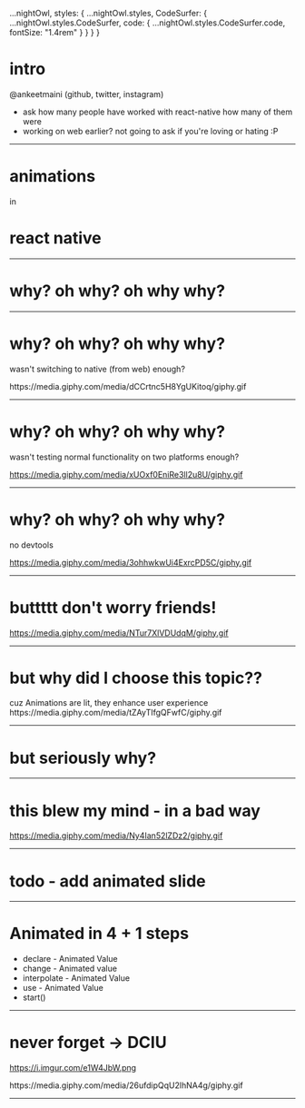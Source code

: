 
  ...nightOwl,
  styles: {
    ...nightOwl.styles,
    CodeSurfer: {
      ...nightOwl.styles.CodeSurfer,
      code: {
        ...nightOwl.styles.CodeSurfer.code,
        fontSize: "1.4rem"
      }
    }
  }
}

# intro

<Text>@ankeetmaini (github, twitter, instagram)</Text>
<Notes>

- ask how many people have worked with react-native how many of them were
- working on web earlier? not going to ask if you're loving or hating :P

</Notes>

---

# animations

<Appear>
  <div>in</div>
  <div>
    <h1>react native</h1>
  </div>
</Appear>

---

# why? oh why? oh why why?

---

# <Text>why? oh why? oh why why?</Text>

wasn't switching to native <Text>(from web)</Text> enough?

<Giphy width={600}>
  https://media.giphy.com/media/dCCrtnc5H8YgUKitoq/giphy.gif
</Giphy>

---

# <Text>why? oh why? oh why why?</Text>

wasn't testing normal functionality on two platforms enough?

<Giphy>https://media.giphy.com/media/xUOxf0EniRe3ll2u8U/giphy.gif</Giphy>

---

# <Text>why? oh why? oh why why?</Text>

no devtools

<Giphy>https://media.giphy.com/media/3ohhwkwUi4ExrcPD5C/giphy.gif</Giphy>

---

# buttttt don't worry friends!

<Giphy>https://media.giphy.com/media/NTur7XlVDUdqM/giphy.gif</Giphy>

---

# but why did I choose this topic??

<Appear>
  <div>cuz Animations are lit, they enhance user experience</div>
  <div><Giphy>https://media.giphy.com/media/tZAyTIfgQFwfC/giphy.gif</Giphy></div>
</Appear>


---

# but seriously why?

<Reveal
  parts={2}
  url="https://i.pinimg.com/originals/72/29/5c/72295c2669305944b919e6320d436617.jpg"
/>

---

# this blew my mind - in a bad way 
<Giphy>https://media.giphy.com/media/Ny4Ian52lZDz2/giphy.gif</Giphy>

---

# todo - add animated slide

---

# Animated in 4 + 1 steps

<ul style={{textAlign: 'left'}}> 
  <Appear>
    <li><Text>declare</Text> - Animated Value</li>
    <li><Text>change</Text> - Animated value</li>
    <li><Text>interpolate</Text> - Animated Value</li>
    <li><Text>use</Text> - Animated Value</li>
    <li>start()</li>
  </Appear>
</ul>

---
# never forget -> <Text>DCIU</Text>
<Split>
  
<Giphy>https://i.imgur.com/e1W4JbW.png</Giphy>
    
<Appear>
  <div><Giphy width={700}>https://media.giphy.com/media/26ufdipQqU2lhNA4g/giphy.gif</Giphy></div>
</Appear>

</Split>

---


<CodeSurfer>

```jsx 2 file=./snippets/superman-rotate.js subtitle="import Animated"
```

```jsx 5 file=./snippets/superman-rotate.js subtitle="declare - Animated Value" title="step 1"
```

```jsx 14:17 file=./snippets/superman-rotate.js subtitle="change - Animated Value" title="step 2"
```

```jsx 22:25 file=./snippets/superman-rotate.js subtitle="import Animated" subtitle="interpolate - Animated Value" title="step 3"
```

```jsx 34:44 file=./snippets/superman-rotate.js subtitle="use - Animated Value" title="step 4"
```

```jsx 8 file=./snippets/superman-rotate.js subtitle="start" title="step 5"
```

</CodeSurfer>
